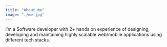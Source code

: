```yaml
---
title: "About me"
image: "./me.jpg"
---
```



I’m a Software developer 
with 2+ hands on experience of designing, 
developing and maintaining highly scalable <Underlining highlight>web/mobile applications</Underlining> using different <Underlining highlight>tech stacks.</Underlining> 
                            
    
